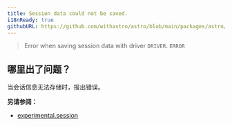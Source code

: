 ```yaml
---
title: Session data could not be saved.
i18nReady: true
githubURL: https://github.com/withastro/astro/blob/main/packages/astro/src/core/errors/errors-data.ts
---
```


> Error when saving session data with driver `DRIVER`. `ERROR`

## 哪里出了问题？

当会话信息无法存储时，报出错误。

**另请参阅：**
-  [experimental.session](/zh-cn/reference/experimental-flags/sessions/)
